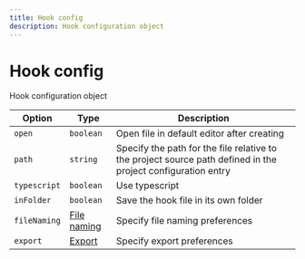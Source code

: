 ---
title: Hook config
description: Hook configuration object
---

# Hook config

<Description>Hook configuration object</Description>

| Option                  | Type                                            | Description                                                                                                  |
| ----------------------- | ----------------------------------------------- | ------------------------------------------------------------------------------------------------------------ |
| <code>open</code>       | <code>boolean</code>                            | Open file in default editor after creating                                                                   |
| <code>path</code>       | <code>string</code>                             | Specify the path for the file relative to the project source path defined in the project configuration entry |
| <code>typescript</code> | <code>boolean</code>                            | Use typescript                                                                                               |
| <code>inFolder</code>   | <code>boolean</code>                            | Save the hook file in its own folder                                                                         |
| <code>fileNaming</code> | [File naming](/docs/config/project#file-naming) | Specify file naming preferences                                                                              |
| <code>export</code>     | [Export](/docs/config/project#export)           | Specify export preferences                                                                                   |
